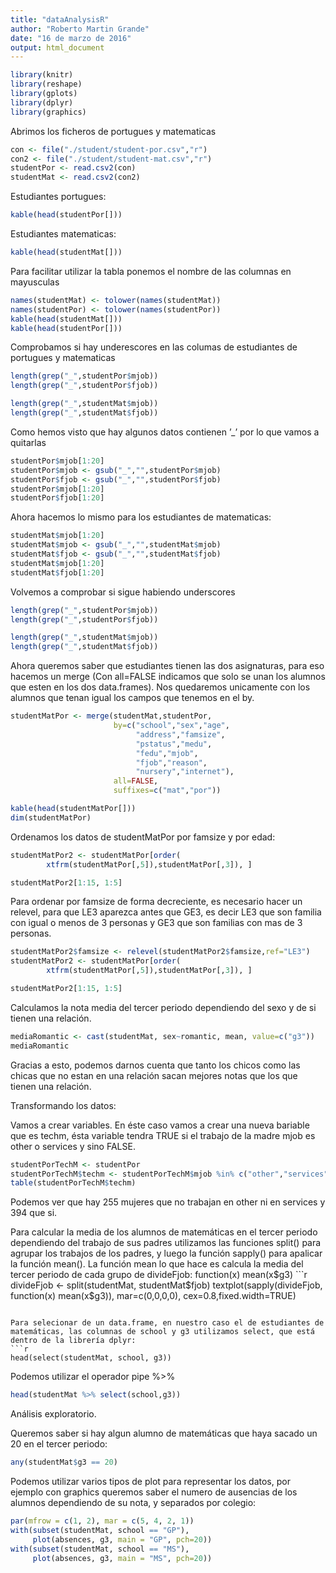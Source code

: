 ```yaml
---
title: "dataAnalysisR"
author: "Roberto Martin Grande"
date: "16 de marzo de 2016"
output: html_document
---
```


```r
library(knitr)
library(reshape)
library(gplots)
library(dplyr)
library(graphics)
```


Abrimos los ficheros de portugues y matematicas
```r
con <- file("./student/student-por.csv","r")
con2 <- file("./student/student-mat.csv","r")
studentPor <- read.csv2(con)
studentMat <- read.csv2(con2)
```

Estudiantes portugues:
```r
kable(head(studentPor[]))
```

Estudiantes matematicas:
```r
kable(head(studentMat[]))
```

Para facilitar utilizar la tabla ponemos el nombre de las columnas en mayusculas
```r
names(studentMat) <- tolower(names(studentMat))
names(studentPor) <- tolower(names(studentPor))
kable(head(studentMat[]))
kable(head(studentPor[]))
```

Comprobamos si hay underescores en las columas de estudiantes de portugues y matematicas

```r
length(grep("_",studentPor$mjob))
length(grep("_",studentPor$fjob))

length(grep("_",studentMat$mjob))
length(grep("_",studentMat$fjob))
```

Como hemos visto que hay algunos datos contienen '_' por lo que vamos a quitarlas
```r
studentPor$mjob[1:20]
studentPor$mjob <- gsub("_","",studentPor$mjob)
studentPor$fjob <- gsub("_","",studentPor$fjob)
studentPor$mjob[1:20]
studentPor$fjob[1:20]
```

Ahora hacemos lo mismo para los estudiantes de matematicas:
```r
studentMat$mjob[1:20]
studentMat$mjob <- gsub("_","",studentMat$mjob)
studentMat$fjob <- gsub("_","",studentMat$fjob)
studentMat$mjob[1:20]
studentMat$fjob[1:20]
```

Volvemos a comprobar si sigue habiendo underscores

```r
length(grep("_",studentPor$mjob))
length(grep("_",studentPor$fjob))

length(grep("_",studentMat$mjob))
length(grep("_",studentMat$fjob))
```


Ahora queremos saber que estudiantes tienen las dos asignaturas, para eso hacemos un merge (Con all=FALSE indicamos que solo se unan los alumnos que esten en los dos data.frames). Nos quedaremos unicamente con los alumnos que tenan igual los campos que tenemos en el by.
```r
studentMatPor <- merge(studentMat,studentPor,
                       by=c("school","sex","age",
                            "address","famsize",
                            "pstatus","medu",
                            "fedu","mjob",
                            "fjob","reason",
                            "nursery","internet"), 
                       all=FALSE,
                       suffixes=c("mat","por"))

kable(head(studentMatPor[]))
dim(studentMatPor)
```

Ordenamos los datos de studentMatPor por famsize y por edad:
```r
studentMatPor2 <- studentMatPor[order(
        xtfrm(studentMatPor[,5]),studentMatPor[,3]), ]

studentMatPor2[1:15, 1:5]
```

Para ordenar por famsize de forma decreciente, es necesario hacer un relevel, para que LE3 aparezca antes que GE3, es decir LE3 que son familia con igual o menos de 3 personas y GE3 que son familias con mas de 3 personas.
```r
studentMatPor2$famsize <- relevel(studentMatPor2$famsize,ref="LE3")
studentMatPor2 <- studentMatPor[order(
        xtfrm(studentMatPor[,5]),studentMatPor[,3]), ]

studentMatPor2[1:15, 1:5]
```

Calculamos la nota media del tercer periodo dependiendo del sexo y de si tienen una relación.
```r
mediaRomantic <- cast(studentMat, sex~romantic, mean, value=c("g3")) 
mediaRomantic
```

Gracias a esto, podemos darnos cuenta que tanto los chicos como las chicas que no estan en una relación sacan mejores notas que los que tienen una relación.


Transformando los datos:

Vamos a crear variables.
En éste caso vamos a crear una nueva bariable que es techm, ésta variable tendra TRUE si el trabajo de la madre mjob es other o services y sino FALSE.
```r
studentPorTechM <- studentPor
studentPorTechM$techm <- studentPorTechM$mjob %in% c("other","services")
table(studentPorTechM$techm)
```
Podemos ver que hay 255 mujeres que no trabajan en other ni en services y 394 que si.

Para calcular la media de los alumnos de matemáticas en el tercer periodo dependiendo del trabajo de sus padres utilizamos las funciones split() para agrupar los trabajos de los padres, y luego la función sapply() para apalicar la función mean().
La función mean lo que hace es calcula la media del tercer periodo de cada grupo de divideFjob: function(x) mean(x$g3)
```r
divideFjob <- split(studentMat, studentMat$fjob)
textplot(sapply(divideFjob, function(x) mean(x$g3)), mar=c(0,0,0,0), cex=0.8,fixed.width=TRUE)
```

Para selecionar de un data.frame, en nuestro caso el de estudiantes de matemáticas, las columnas de school y g3 utilizamos select, que está dentro de la librería dplyr:
```r
head(select(studentMat, school, g3))
```
Podemos utilizar el operador  pipe %>%
```r
head(studentMat %>% select(school,g3))
```

Análisis exploratorio.

Queremos saber si hay algun alumno de matemáticas que haya sacado un 20 en el tercer periodo:
```r
any(studentMat$g3 == 20)
```

Podemos utilizar varios tipos de plot para representar los datos, por ejemplo con graphics queremos saber el numero de ausencias de los alumnos dependiendo de su nota, y separados por colegio:
```r
par(mfrow = c(1, 2), mar = c(5, 4, 2, 1))
with(subset(studentMat, school == "GP"),
     plot(absences, g3, main = "GP", pch=20))
with(subset(studentMat, school == "MS"),
     plot(absences, g3, main = "MS", pch=20))
```

